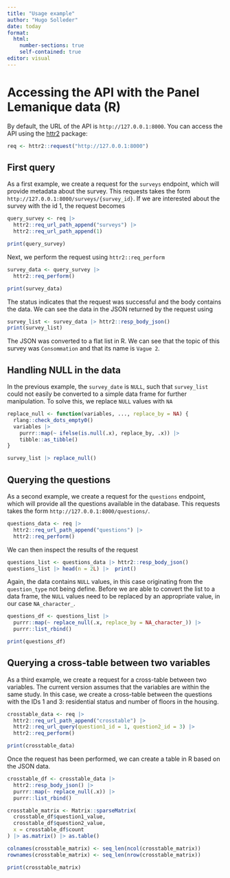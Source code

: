 ```yaml
---
title: "Usage example"
author: "Hugo Solleder"
date: today
format: 
  html:
    number-sections: true
    self-contained: true
editor: visual
---
```


# Accessing the API with the Panel Lemanique data (R)

By default, the URL of the API is `http://127.0.0.1:8000`. You can access the API using the [httr2](https://httr2.r-lib.org/) package:

```r
req <- httr2::request("http://127.0.0.1:8000")
```

## First query

As a first example, we create a request for the `surveys` endpoint, which will provide metadata about the survey. This requests takes the form `http://127.0.0.1:8000/surveys/{survey_id}`. If we are interested about the survey with the id 1, the request becomes

```r

query_survey <- req |> 
  httr2::req_url_path_append("surveys") |> 
  httr2::req_url_path_append(1) 

print(query_survey)

```

Next, we perform the request using `httr2::req_perform`

```r

survey_data <- query_survey |>
  httr2::req_perform()

print(survey_data)

```

The status indicates that the request was successful and the body contains the data. We can see the data in the JSON returned by the request using

```r

survey_list <- survey_data |> httr2::resp_body_json()
print(survey_list)

```

The JSON was converted to a flat list in R. We can see that the topic of this survey was `Consommation` and that its name is `Vague 2`.

## Handling NULL in the data

In the previous example, the `survey_date` is `NULL`, such that `survey_list` could not easily be converted to a simple data frame for further manipulation. To solve this, we replace `NULL` values with `NA`

```r

replace_null <- function(variables, ..., replace_by = NA) {
  rlang::check_dots_empty0()
  variables |>
    purrr::map(~ ifelse(is.null(.x), replace_by, .x)) |>
    tibble::as_tibble()
}

survey_list |> replace_null()

```

## Querying the questions

As a second example, we create a request for the `questions` endpoint, which will provide all the questions available in the database. This requests takes the form `http://127.0.0.1:8000/questions/`. 

```r
questions_data <- req |> 
  httr2::req_url_path_append("questions") |> 
  httr2::req_perform()
```

We can then inspect the results of the request

```r

questions_list <- questions_data |> httr2::resp_body_json()
questions_list |> head(n = 2L) |>  print()

```

Again, the data contains `NULL` values, in this case originating from the `question_type` not being define. Before we are able to convert the list to a data frame, the `NULL` values need to be replaced by an appropriate value, in our case `NA_character_`.

```r

questions_df <- questions_list |> 
  purrr::map(~ replace_null(.x, replace_by = NA_character_)) |>
  purrr::list_rbind()

print(questions_df)

```

## Querying a cross-table between two variables

As a third example, we create a request for a cross-table between two variables. The current version assumes that the variables are within the same study. In this case, we create a cross-table between the questions with the IDs 1 and 3: residential status and number of floors in the housing.

```r

crosstable_data <- req |> 
  httr2::req_url_path_append("crosstable") |> 
  httr2::req_url_query(question1_id = 1, question2_id = 3) |> 
  httr2::req_perform()

print(crosstable_data)

```

Once the request has been performed, we can create a table in R based on the JSON data.

```r

crosstable_df <- crosstable_data |> 
  httr2::resp_body_json() |> 
  purrr::map(~ replace_null(.x)) |>
  purrr::list_rbind()

crosstable_matrix <- Matrix::sparseMatrix(
  crosstable_df$question1_value, 
  crosstable_df$question2_value,
  x = crosstable_df$count
) |> as.matrix() |> as.table()

colnames(crosstable_matrix) <- seq_len(ncol(crosstable_matrix))
rownames(crosstable_matrix) <- seq_len(nrow(crosstable_matrix))

print(crosstable_matrix)

```
